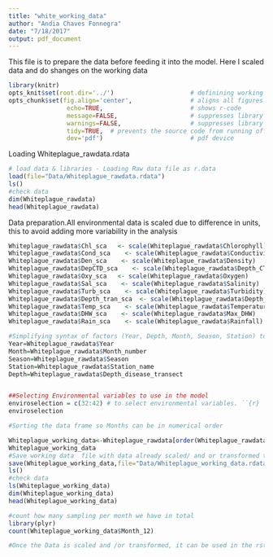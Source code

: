```yaml
---
title: "white_working_data"
author: "Andia Chaves Fonnegra"
date: "7/18/2017"
output: pdf_document
---
```


This file is to prepare the data before feeding it into the model.
Here I scaled data and do shanges on the working data

```r
library(knitr)
opts_knit$set(root.dir='../')                     # definining working directory; or normalizePath('../')
opts_chunk$set(fig.align='center',                # aligns all figures
                echo=TRUE,                        # shows r-code
                message=FALSE,                    # suppresses library outputs
                warnings=FALSE,                   # suppresses library outputs
                tidy=TRUE,  # prevents the source code from running off a pdf page
                dev='pdf')                        # pdf device
```


Loading Whiteplague_rawdata.rdata
```r

# load data & libraries - Loading Raw data file as r.data
load(file="Data/Whiteplague_rawdata.rdata")
ls()
#check data
dim(Whiteplague_rawdata)
head(Whiteplague_rawdata)

```


Data preparation.All environmental data is scaled due to difference in units, this to avoid
adding more variability in the analysis
```r

Whiteplague_rawdata$Chl_sca   <- scale(Whiteplague_rawdata$Chlorophyll)
Whiteplague_rawdata$Cond_sca    <- scale(Whiteplague_rawdata$Conductivity)
Whiteplague_rawdata$Den_sca    <- scale(Whiteplague_rawdata$Density)
Whiteplague_rawdata$DepCTD_sca    <- scale(Whiteplague_rawdata$Depth_CTD)
Whiteplague_rawdata$Oxy_sca   <- scale(Whiteplague_rawdata$Oxygen)
Whiteplague_rawdata$Sal_sca    <- scale(Whiteplague_rawdata$Salinity)
Whiteplague_rawdata$Turb_sca    <- scale(Whiteplague_rawdata$Turbidity)
Whiteplague_rawdata$Depth_tran_sca  <- scale(Whiteplague_rawdata$Depth_transect)
Whiteplague_rawdata$Temp_sca    <- scale(Whiteplague_rawdata$Temperature)
Whiteplague_rawdata$DHW_sca    <- scale(Whiteplague_rawdata$Max_DHW)
Whiteplague_rawdata$Rain_sca    <- scale(Whiteplague_rawdata$Rainfall)

#Simplifying syntax of factors (Year, Depth, Month, Season, Station) to use in the model
Year=Whiteplague_rawdata$Year
Month=Whiteplague_rawdata$Month_number
Season=Whiteplague_rawdata$Season
Station=Whiteplague_rawdata$Station_name
Depth=Whiteplague_rawdata$Depth_disease_transect


##Selecting Environmental variables to use in the model
enviroselection = c(32:42) # to select environmental variables. ``{r}
enviroselection

#Sorting the data frame so Months can be in numerical order

Whiteplague_working_data<-Whiteplague_rawdata[order(Whiteplague_rawdata$Month_12),]
Whiteplague_working_data
#Save working data  file with data already scaled/ and or transformed to be used by the model
save(Whiteplague_working_data,file="Data/Whiteplague_working_data.rdata")
ls()
#check data
ls(Whiteplague_working_data)
dim(Whiteplague_working_data)
head(Whiteplague_working_data)

#count how many sampling per month we have in total
library(plyr)
count(Whiteplague_working_data$Month_12)

#Once the Data is scaled and /or transformed, it can be used in the rstanModel.Rmd file to run Model
```


